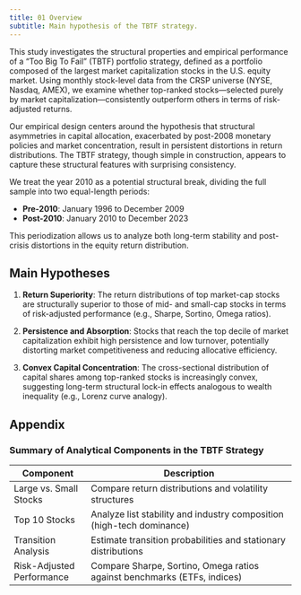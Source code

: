 ```yaml
---
title: 01 Overview
subtitle: Main hypothesis of the TBTF strategy.
---
```


This study investigates the structural properties and empirical performance of a "Too Big To Fail" (TBTF) portfolio strategy, defined as a portfolio composed of the largest market capitalization stocks in the U.S. equity market. Using monthly stock-level data from the CRSP universe (NYSE, Nasdaq, AMEX), we examine whether top-ranked stocks—selected purely by market capitalization—consistently outperform others in terms of risk-adjusted returns.

Our empirical design centers around the hypothesis that structural asymmetries in capital allocation, exacerbated by post-2008 monetary policies and market concentration, result in persistent distortions in return distributions. The TBTF strategy, though simple in construction, appears to capture these structural features with surprising consistency.

We treat the year 2010 as a potential structural break, dividing the full sample into two equal-length periods:

- **Pre-2010**: January 1996 to December 2009
- **Post-2010**: January 2010 to December 2023

This periodization allows us to analyze both long-term stability and post-crisis distortions in the equity return distribution.

## Main Hypotheses

1. **Return Superiority**: The return distributions of top market-cap stocks are structurally superior to those of mid- and small-cap stocks in terms of risk-adjusted performance (e.g., Sharpe, Sortino, Omega ratios).

2. **Persistence and Absorption**: Stocks that reach the top decile of market capitalization exhibit high persistence and low turnover, potentially distorting market competitiveness and reducing allocative efficiency.

3. **Convex Capital Concentration**: The cross-sectional distribution of capital shares among top-ranked stocks is increasingly convex, suggesting long-term structural lock-in effects analogous to wealth inequality (e.g., Lorenz curve analogy).

## Appendix {.appendix}

### Summary of Analytical Components in the TBTF Strategy

| Component                    | Description                                                                 |
|-----------------------------|-----------------------------------------------------------------------------|
| Large vs. Small Stocks      | Compare return distributions and volatility structures                     |
| Top 10 Stocks               | Analyze list stability and industry composition (high-tech dominance)      |
| Transition Analysis         | Estimate transition probabilities and stationary distributions |
| Risk-Adjusted Performance   | Compare Sharpe, Sortino, Omega ratios against benchmarks (ETFs, indices)   |
